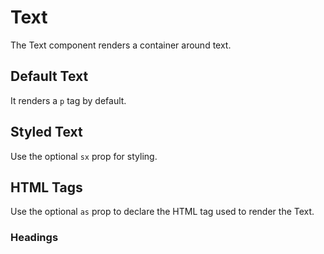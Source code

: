 
<Meta of={Stories} />

# Text

The Text component renders a container around text.

## Default Text

It renders a `p` tag by default.

<Canvas of={Stories.Default} />

## Styled Text

Use the optional `sx` prop for styling.

<Canvas of={Stories.StyledText} />

## HTML Tags

Use the optional `as` prop to declare the HTML tag used to render the Text.

<Canvas of={Stories.OrderedList} />

### Headings

<Canvas of={Stories.Heading1} />
<Canvas of={Stories.Heading2} />
<Canvas of={Stories.Heading3} />
